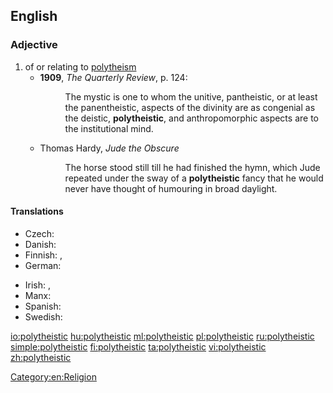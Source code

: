 ==English==

===Adjective===
{{en-adj}}

# of or relating to [[polytheism]]
#* '''1909''', ''The Quarterly Review'', p. 124:
#*: The mystic is one to whom the unitive, pantheistic, or at least the panentheistic, aspects of the divinity are as congenial as the deistic, '''polytheistic''', and anthropomorphic aspects are to the institutional mind.
#* Thomas Hardy, ''Jude the Obscure''
#*: The horse stood still till he had finished the hymn, which Jude repeated under the sway of a '''polytheistic''' fancy that he would never have thought of humouring in broad daylight.

====Translations====
{{trans-top|of or relating to polytheism}}
* Czech: {{t-|cs|polyteistický}}
* Danish: {{t-|da|polyteistisk}}
* Finnish: {{t+|fi|polyteistinen}}, {{t+|fi|monijumalainen}}
* German: {{t+|de|polytheistisch}}
{{trans-mid}}
* Irish: {{t-|ga|ildiach}}, {{t|ga|ildiachúil}}
* Manx: {{t-|gv|yl-jeeagh}}
* Spanish: {{t+|es|politeísta}}
* Swedish: {{t-|sv|polyteistisk}}
{{trans-bottom}}

[[Category:en:Religion]]

[[io:polytheistic]]
[[hu:polytheistic]]
[[ml:polytheistic]]
[[pl:polytheistic]]
[[ru:polytheistic]]
[[simple:polytheistic]]
[[fi:polytheistic]]
[[ta:polytheistic]]
[[vi:polytheistic]]
[[zh:polytheistic]]